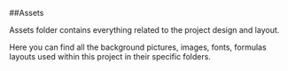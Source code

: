 ##Assets

Assets folder contains everything related to the project design and layout. 

Here you can find all the background pictures, images, fonts, formulas layouts used within this project in their specific folders.


